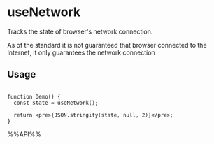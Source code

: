 # useNetwork

Tracks the state of browser's network connection.

As of the standard it is not guaranteed that browser connected to the Internet, it only guarantees the network connection


## Usage

```tsx live

function Demo() {
  const state = useNetwork();

  return <pre>{JSON.stringify(state, null, 2)}</pre>;
}

```

%%API%%
